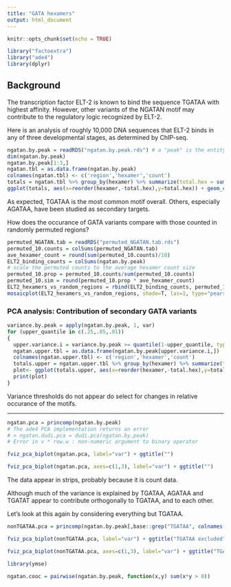 ```yaml
---
title: "GATA hexamers"
output: html_document
---
```


```r
knitr::opts_chunk$set(echo = TRUE)

library("factoextra")
library("ade4")
library(dplyr)
```

## Background

The transcription factor ELT-2 is known to bind the sequence TGATAA with highest affinity. However, other variants of the NGATAN motif may contribute to the regulatory logic recognized by ELT-2.

Here is an analysis of roughly 10,000 DNA sequences that ELT-2 binds in any of three developmental stages, as determined by ChIP-seq.

```r
ngatan.by.peak = readRDS("ngatan.by.peak.rds") # a "peak" is the entity identified by ChIP-seq analysis.  A peak is d
dim(ngatan.by.peak)
ngatan.by.peak[1:3,]
ngatan.tbl = as.data.frame(ngatan.by.peak)
colnames(ngatan.tbl) <- c('region','hexamer','count')
totals = ngatan.tbl %>% group_by(hexamer) %>% summarize(total.hex = sum(count)) 
ggplot(totals, aes(x=reorder(hexamer,-total.hex),y=total.hex)) + geom_col() +theme(axis.text.x = element_text(angle = 90))
```
As expected, TGATAA is the most common motif overall. Others, especially AGATAA, have been studied as secondary targets.


How does the occurance of GATA variants compare with those counted in randomly permuted regions?

```r
permuted_NGATAN.tab = readRDS("permuted_NGATAN.tab.rds")
permuted_10.counts = colSums(permuted_NGATAN.tab)
ave_hexamer_count = round(sum(permuted_10.counts)/10)
ELT2_binding_counts = colSums(ngatan.by.peak)
# scale the permuted counts to the average hexamer count size
permuted_10.prop = permuted_10.counts/sum(permuted_10.counts)
permuted_10.sim = round(permuted_10.prop * ave_hexamer_count)
ELT2_hexamers_vs_random_regions = rbind(ELT2_binding_counts, permuted_10.sim)
mosaicplot(ELT2_hexamers_vs_random_regions, shade=T, las=1, type="pearson", cex.axis=.7)
```

### PCA analysis: Contribution of secondary GATA variants
```r
variance.by.peak = apply(ngatan.by.peak, 1, var)
for (upper_quantile in c(.25,.05,.01))
{
  upper.variance.i = variance.by.peak >= quantile(1-upper_quantile, type=1)
  ngatan.upper.tbl = as.data.frame(ngatan.by.peak[upper.variance.i,])
  colnames(ngatan.upper.tbl) <- c('region','hexamer','count')
  totals.upper = ngatan.upper.tbl %>% group_by(hexamer) %>% summarize(total.hex = sum(count))
  plot<- ggplot(totals.upper, aes(x=reorder(hexamer,-total.hex),y=total.hex)) + geom_col() +theme(axis.text.x = element_text(angle = 90)) + ggtitle(sprintf("top %.0f%% by variance", upper_quantile*100))
  print(plot)
}
```
Variance thresholds do not appear do select for changes in relative occurance of the motifs.

---




```r
ngatan.pca = princomp(ngatan.by.peak)
# The ade4 PCA implementation returns an error
# > ngatan.dudi.pca = dudi.pca(ngatan.by.peak)
# Error in v * row.w : non-numeric argument to binary operator

fviz_pca_biplot(ngatan.pca, label="var") + ggtitle("")

fviz_pca_biplot(ngatan.pca, axes=c(1,3), label="var") + ggtitle("")

```
The data appear in strips, probably because it is count data.

Although much of the variance is explained by TGATAA, AGATAA and TGATAT appear to contribute orthogonally to TGATAA, and to each other.

Let's look at this again by considering everything but TGATAA.
```r
nonTGATAA.pca = princomp(ngatan.by.peak[,base::grep("TGATAA", colnames(ngatan.by.peak),invert=T)])

fviz_pca_biplot(nonTGATAA.pca, label="var") + ggtitle("TGATAA excluded")

fviz_pca_biplot(nonTGATAA.pca, axes=c(1,3), label="var") + ggtitle("TGATAA excluded")
```





``` r

library(ymse)

ngatan.cooc = pairwise(ngatan.by.peak, function(x,y) sum(x*y > 0))

```